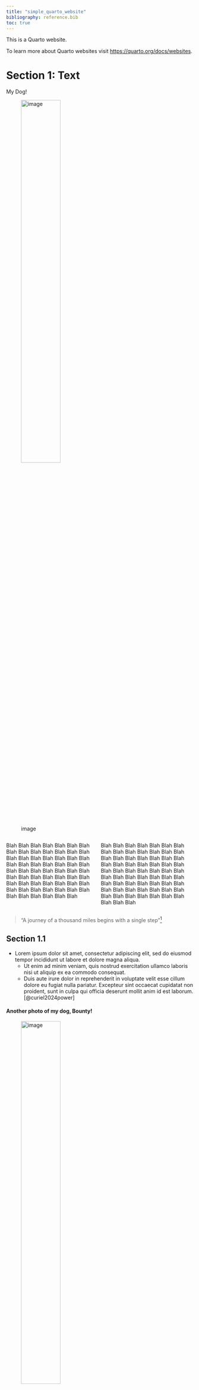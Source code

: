 ```yaml
---
title: "simple_quarto_website"
bibliography: reference.bib
toc: true
---
```


This is a Quarto website.

To learn more about Quarto websites visit <https://quarto.org/docs/websites>.

# Section 1: Text

My Dog!

![image](./images/IMG_5564.jpg){width=50%}

::::columns
::: {.column}
Blah Blah Blah Blah Blah Blah Blah Blah Blah Blah Blah Blah Blah Blah Blah Blah Blah Blah Blah Blah Blah Blah Blah Blah Blah Blah Blah Blah Blah Blah Blah Blah Blah Blah Blah Blah Blah Blah Blah Blah Blah Blah Blah Blah Blah Blah Blah Blah Blah Blah Blah Blah Blah Blah Blah Blah Blah Blah Blah Blah Blah Blah 
:::

::: {.column}
Blah Blah Blah Blah Blah Blah Blah Blah Blah Blah Blah Blah Blah Blah Blah Blah Blah Blah Blah Blah Blah Blah Blah Blah Blah Blah Blah Blah Blah Blah Blah Blah Blah Blah Blah Blah Blah Blah Blah Blah Blah Blah Blah Blah Blah Blah Blah Blah Blah Blah Blah Blah Blah Blah Blah Blah Blah Blah Blah Blah Blah Blah Blah Blah Blah Blah
:::
::::

>"A journey of a thousand miles begins with a single step"[^1]


## Section 1.1

* Lorem ipsum dolor sit amet, consectetur adipiscing elit, sed do eiusmod tempor incididunt ut labore et dolore magna aliqua. 
    + Ut enim ad minim veniam, quis nostrud exercitation ullamco laboris nisi ut aliquip ex ea commodo consequat. 
    + Duis aute irure dolor in reprehenderit in voluptate velit esse cillum dolore eu fugiat nulla pariatur. Excepteur sint occaecat cupidatat non proident, sunt in culpa qui officia deserunt mollit anim id est laborum. [@curiel2024power]

<h4>Another photo of my dog, Bounty! </h4>

![image](./images/IMG_9443.jpg){width=50%}

```mermaid
  graph TD;
      A-->B;
      A-->C;
      B-->D;
      C-->D;
```


### Section 1.1.1

Duis aute irure dolor in reprehenderit in voluptate velit esse cillum dolore eu fugiat nulla pariatur. Excepteur sint occaecat cupidatat non proident, sunt in culpa qui officia deserunt mollit anim id est laborum. Also, $y = mx+b$!

<iframe width="560" height="315" src="https://www.youtube.com/embed/rBjft49MAO8?si=iz2q5KemgYq70MrN" title="YouTube video player" frameborder="0" allow="accelerometer; autoplay; clipboard-write; encrypted-media; gyroscope; picture-in-picture; web-share" referrerpolicy="strict-origin-when-cross-origin" allowfullscreen></iframe>


$$
\hat{y_i}=\hat{\beta_0}+\hat{\beta_1}X_i+\epsilon_i
$$

# Section 2: Class Schedule

| Class    | Professor |
| :-------- | :------- |
| DSAN 5000  | Professor Hickman  |
| DSAN 5100 | Professor Jacobs     |

[^1]: 道德经


